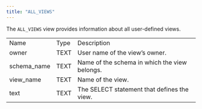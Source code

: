 ```yaml
---
title: "ALL_VIEWS"
---
```


<div id="all_views" class="registered_link"></div>

The `ALL_VIEWS` view provides information about all user-defined views.

|             |      |                                               |
| ----------- | ---- | --------------------------------------------- |
| Name        | Type | Description                                   |
| owner       | TEXT | User name of the view’s owner.                |
| schema_name | TEXT | Name of the schema in which the view belongs. |
| view_name   | TEXT | Name of the view.                             |
| text        | TEXT | The SELECT statement that defines the view.   |
